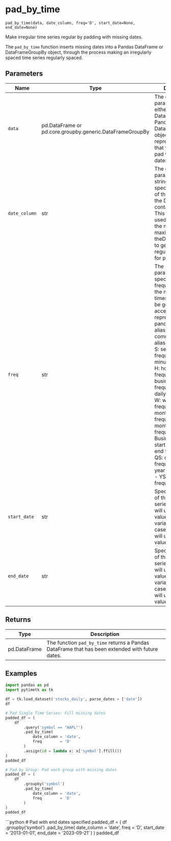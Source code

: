 # pad_by_time { #pytimetk.pad_by_time }

`pad_by_time(data, date_column, freq='D', start_date=None, end_date=None)`

Make irregular time series regular by padding with missing dates.


The `pad_by_time` function inserts missing dates into a Pandas DataFrame or DataFrameGroupBy object, through the process making an irregularly spaced time series regularly spaced.

## Parameters

| Name          | Type                                                     | Description                                                                                                                                                                                                                                                                                                                                                                                                                                                                                                                                    | Default    |
|---------------|----------------------------------------------------------|------------------------------------------------------------------------------------------------------------------------------------------------------------------------------------------------------------------------------------------------------------------------------------------------------------------------------------------------------------------------------------------------------------------------------------------------------------------------------------------------------------------------------------------------|------------|
| `data`        | pd.DataFrame or pd.core.groupby.generic.DataFrameGroupBy | The `data` parameter can be either a Pandas DataFrame or a Pandas DataFrameGroupBy object. It represents the data that you want to pad with missing dates.                                                                                                                                                                                                                                                                                                                                                                                     | _required_ |
| `date_column` | str                                                      | The `date_column` parameter is a string that specifies the name of the column in the DataFrame that contains the dates. This column will be used to determine the minimum and maximum dates in theDataFrame, and to generate the regular date range for padding.                                                                                                                                                                                                                                                                               | _required_ |
| `freq`        | str                                                      | The `freq` parameter specifies the frequency at which the missing timestamps should be generated. It accepts a string representing a pandas frequency alias. Some common frequency aliases include:  - S: secondly frequency - min: minute frequency - H: hourly frequency - B: business day frequency - D: daily frequency - W: weekly frequency - M: month end frequency - MS: month start frequency - BMS: Business month start - Q: quarter end frequency - QS: quarter start frequency - Y: year end frequency - YS: year start frequency | `'D'`      |
| `start_date`  | str                                                      | Specifies the start of the padded series.  If NULL, it will use the lowest value of the input variable. In the case of groups, it will use the lowest value by group.                                                                                                                                                                                                                                                                                                                                                                          | `None`     |
| `end_date`    | str                                                      | Specifies the end of the padded series.  If NULL, it will use the highest value of the input variable.  In the case of groups, it will use the highest value by group.                                                                                                                                                                                                                                                                                                                                                                         | `None`     |

## Returns

| Type         | Description                                                                                     |
|--------------|-------------------------------------------------------------------------------------------------|
| pd.DataFrame | The function `pad_by_time` returns a Pandas DataFrame that has been extended with future dates. |

## Examples

```python
import pandas as pd
import pytimetk as tk

df = tk.load_dataset('stocks_daily', parse_dates = ['date'])
df
```
   
```python
# Pad Single Time Series: Fill missing dates
padded_df = (
    df
        .query('symbol == "AAPL"')
        .pad_by_time(
            date_column = 'date',
            freq        = 'D'
        )
        .assign(id = lambda x: x['symbol'].ffill())
)
padded_df 
```

```python
# Pad by Group: Pad each group with missing dates
padded_df = (
    df
        .groupby('symbol')
        .pad_by_time(
            date_column = 'date',
            freq        = 'D'
        )
)
padded_df
```

```python
# Pad with end dates specified
padded_df = (
    df
        .groupby('symbol')
        .pad_by_time(
            date_column = 'date',
            freq        = 'D',
            start_date  = '2013-01-01',
            end_date    = '2023-09-21'
        )
)
padded_df